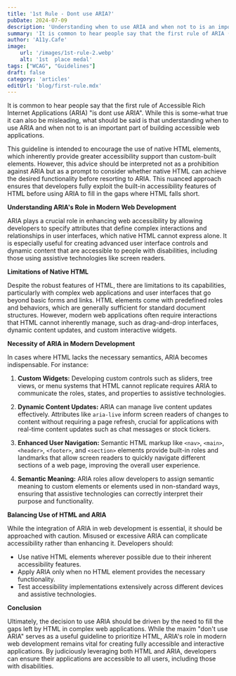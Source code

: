 ```yaml
---
title: '1st Rule - Dont use ARIA?'
pubDate: 2024-07-09
description: 'Understanding when to use ARIA and when not to is an important part of building accessible web applications.'
summary: 'It is common to hear people say that the first rule of ARIA (Accessible Rich Internet Applications) "is dont use ARIA". While this is some-what true it can also be misleading. Understanding when to use ARIA and when not to is an important part of building accessible web applications.'
author: 'A11y.Cafe'
image:
    url: '/images/1st-rule-2.webp'
    alt: '1st  place medal'
tags: ["WCAG", "Guidelines"]
draft: false
category: 'articles'
editUrl: 'blog/first-rule.mdx'
---
```


It is common to hear people say that the first rule of Accessible Rich Internet Applications (ARIA) "is dont use ARIA". While this is some-what true it can also be misleading, what should be said is that understanding when to use ARIA and when not to is an important part of building accessible web applications.

This guideline is intended to encourage the use of native HTML elements, which inherently provide greater accessibility support than custom-built elements. However, this advice should be interpreted not as a prohibition against ARIA but as a prompt to consider whether native HTML can achieve the desired functionality before resorting to ARIA. This nuanced approach ensures that developers fully exploit the built-in accessibility features of HTML before using ARIA to fill in the gaps where HTML falls short.

**Understanding ARIA's Role in Modern Web Development**

ARIA plays a crucial role in enhancing web accessibility by allowing developers to specify attributes that define complex interactions and relationships in user interfaces, which native HTML cannot express alone. It is especially useful for creating advanced user interface controls and dynamic content that are accessible to people with disabilities, including those using assistive technologies like screen readers.

**Limitations of Native HTML**

Despite the robust features of HTML, there are limitations to its capabilities, particularly with complex web applications and user interfaces that go beyond basic forms and links. HTML elements come with predefined roles and behaviors, which are generally sufficient for standard document structures. However, modern web applications often require interactions that HTML cannot inherently manage, such as drag-and-drop interfaces, dynamic content updates, and custom interactive widgets.

**Necessity of ARIA in Modern Development**

In cases where HTML lacks the necessary semantics, ARIA becomes indispensable. For instance:

1. **Custom Widgets:** Developing custom controls such as sliders, tree views, or menu systems that HTML cannot replicate requires ARIA to communicate the roles, states, and properties to assistive technologies.
   
2. **Dynamic Content Updates:** ARIA can manage live content updates effectively. Attributes like `aria-live` inform screen readers of changes to content without requiring a page refresh, crucial for applications with real-time content updates such as chat messages or stock tickers.

3. **Enhanced User Navigation:** Semantic HTML markup like `<nav>`, `<main>`,
   `<header>`, `<footer>`, and `<section>` elements provide built-in roles and
   landmarks that allow screen readers to quickly navigate different sections of
   a web page, improving the overall user experience.

4. **Semantic Meaning:** ARIA roles allow developers to assign semantic meaning
   to custom elements or elements used in non-standard ways, ensuring that
   assistive technologies can correctly interpret their purpose and
   functionality.


**Balancing Use of HTML and ARIA**

While the integration of ARIA in web development is essential, it should be approached with caution. Misused or excessive ARIA can complicate accessibility rather than enhancing it. Developers should:

- Use native HTML elements wherever possible due to their inherent accessibility features.
- Apply ARIA only when no HTML element provides the necessary functionality.
- Test accessibility implementations extensively across different devices and assistive technologies.

**Conclusion**

Ultimately, the decision to use ARIA should be driven by the need to fill the gaps left by HTML in complex web applications. While the maxim "don't use ARIA" serves as a useful guideline to prioritize HTML, ARIA's role in modern web development remains vital for creating fully accessible and interactive applications. By judiciously leveraging both HTML and ARIA, developers can ensure their applications are accessible to all users, including those with disabilities.